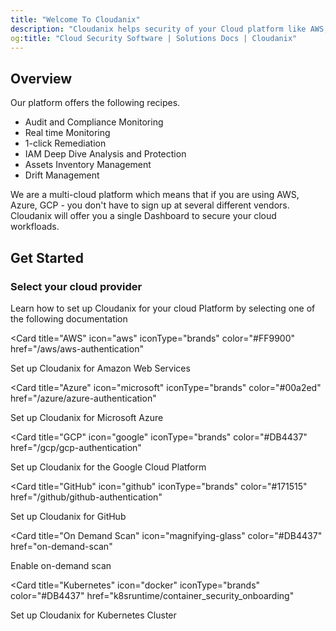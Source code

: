 ```yaml
---
title: "Welcome To Cloudanix"
description: "Cloudanix helps security of your Cloud platform like AWS, GCP, Azure or Github."
og:title: "Cloud Security Software | Solutions Docs | Cloudanix"
---
```


## Overview

Our platform offers the following recipes.

- Audit and Compliance Monitoring
- Real time Monitoring
- 1-click Remediation
- IAM Deep Dive Analysis and Protection
- Assets Inventory Management
- Drift Management

We are a multi-cloud platform which means that if you are using AWS, Azure, GCP - you don't have to sign up at several different vendors. Cloudanix will offer you a single Dashboard to secure your cloud workfloads.

## Get Started

### Select your cloud provider

Learn how to set up Cloudanix for your cloud Platform by selecting one of the following documentation

<Card
  title="AWS"
  icon="aws"
  iconType="brands"
  color="#FF9900"
  href="/aws/aws-authentication"
>
  Set up Cloudanix for Amazon Web Services
</Card>

<Card
  title="Azure"
  icon="microsoft"
  iconType="brands"
  color="#00a2ed"
  href="/azure/azure-authentication"
>
  Set up Cloudanix for Microsoft Azure
</Card>

<Card
  title="GCP"
  icon="google"
  iconType="brands"
  color="#DB4437"
  href="/gcp/gcp-authentication"
>
  Set up Cloudanix for the Google Cloud Platform
</Card>

<Card
  title="GitHub"
  icon="github"
  iconType="brands"
  color="#171515"
  href="/github/github-authentication"
>
  Set up Cloudanix for GitHub
</Card>

<Card
  title="On Demand Scan"
  icon="magnifying-glass"
  color="#DB4437"
  href="on-demand-scan"
>
  Enable on-demand scan
</Card>

<Card
  title="Kubernetes"
  icon="docker"
  iconType="brands"
  color="#DB4437"
  href="k8sruntime/container_security_onboarding"
>
  Set up Cloudanix for Kubernetes Cluster
</Card>